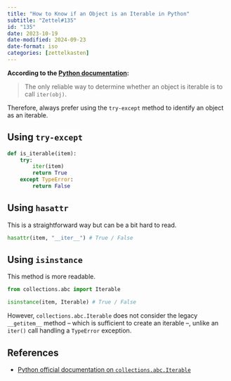 ```yaml
---
title: "How to Know if an Object is an Iterable in Python"
subtitle: "Zettel#135"
id: "135"
date: 2023-10-19
date-modified: 2024-09-23
date-format: iso
categories: [zettelkasten]
---
```

**According to the [Python documentation](https://docs.python.org/3/library/collections.abc.html#collections.abc.Iterable):**

> The only reliable way to determine whether an object is iterable is to call `iter(obj)`.

Therefore, always prefer using the `try-except` method to identify an object as an iterable.

## Using `try-except`

```python
def is_iterable(item):
    try:
        iter(item)
        return True
    except TypeError:
        return False
```

## Using `hasattr`

This is a straightforward way but can be a bit hard to read.

```python
hasattr(item, "__iter__") # True / False
```

## Using `isinstance`

This method is more readable.

```python
from collections.abc import Iterable

isinstance(item, Iterable) # True / False
```

However, `collections.abc.Iterable` does not consider the legacy `__getitem__` method – which is sufficient to create an iterable –, unlike an `iter()` call handling a `TypeError` exception.

## References

* [Python official documentation on `collections.abc.Iterable`](https://docs.python.org/3/library/collections.abc.html#collections.abc.Iterable)
